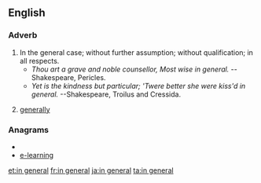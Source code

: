 ==English==

===Adverb===
{{infl|en|adverb|head=[[in]] [[general]]}}

# In the general case; without further assumption; without qualification; in all respects.
#* ''Thou art a grave and noble counsellor, Most wise in general.'' --Shakespeare, Pericles.
#* ''Yet is the kindness but particular; 'Twere better she were kiss'd in general.'' --Shakespeare, Troilus and Cressida.
# {{colloquial}} [[generally]]

===Anagrams===
* {{alphagram|aeegilnnr}}
* [[e-learning#English|e-learning]]

[[et:in general]]
[[fr:in general]]
[[ja:in general]]
[[ta:in general]]